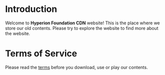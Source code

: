 # Introduction
Welcome to **Hyperion Foundation CDN** website! This is the place where we store our old contents.
Please try to explore the website to find more about the website.

# Terms of Service
Please read the [terms](/tos) before you download, use or play our contents.